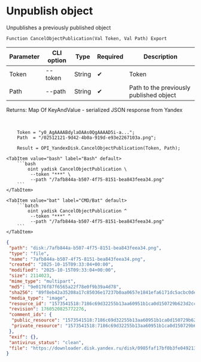 ﻿---
sidebar_position: 2
description: Unpublish object and other functions to work with Yandex Disk in the Open Integration Package, a free open-source integration library for 1C:Enterprise 8, OneScript and CLI
keywords: [1C, 1С, 1С:Enterprise, 1С:Enterprise 8.3, API, Integration, Services, Exchange, OneScript, CLI, Yandex Disk]
---


# Unpublish object
 Unpublishes a previously published object



`Function CancelObjectPublication(Val Token, Val Path) Export`

  | Parameter | CLI option | Type | Required | Description |
  |-|-|-|-|-|
  | Token | --token | String | &#x2714; | Token |
  | Path | --path | String | &#x2714; | Path to the previously published object |

  
  Returns:  Map Of KeyAndValue - serialized JSON response from Yandex

<br/>



```bsl title="1C:Enterprise/OneScript code example"
    Token = "y0_AgAAAABdylaOAAs0QgAAAAD5i-a...";
    Path  = "/02512121-9d42-4b0a-919d-e93e2267103a.png";

    Result = OPI_YandexDisk.CancelObjectPublication(Token, Path);
```
 

 <Tabs>
  
    <TabItem value="bash" label="Bash" default>
        ```bash
            oint yadisk CancelObjectPublication \
             --token "***" \
             --path "/7afb844a-b507-4f75-8151-bea843feea34.png"
        ```
    </TabItem>
  
    <TabItem value="bat" label="CMD/Bat" default>
        ```batch
            oint yadisk CancelObjectPublication ^
             --token "***" ^
             --path "/7afb844a-b507-4f75-8151-bea843feea34.png"
        ```
    </TabItem>
</Tabs>


```json title="Result"
{
 "path": "disk:/7afb844a-b507-4f75-8151-bea843feea34.png",
 "type": "file",
 "name": "7afb844a-b507-4f75-8151-bea843feea34.png",
 "created": "2025-10-15T09:33:04+00:00",
 "modified": "2025-10-15T09:33:04+00:00",
 "size": 2114023,
 "mime_type": "multipart",
 "md5": "9e0176f87f6565a22f78e0f9b39a4d78",
 "sha256": "89f8eb42a35208a17c85036e17237b0aa0657e1841efa6171dc5acbc0dea9e18",
 "media_type": "image",
 "resource_id": "1573541518:7186c69d32255b13aa60951b1ca0d150729b623d2cc6919f6fd80a0648fcfcdf",
 "revision": 1760520825772276,
 "comment_ids": {
  "public_resource": "1573541518:7186c69d32255b13aa60951b1ca0d150729b623d2cc6919f6fd80a0648fcfcdf",
  "private_resource": "1573541518:7186c69d32255b13aa60951b1ca0d150729b623d2cc6919f6fd80a0648fcfcdf"
 },
 "exif": {},
 "antivirus_status": "clean",
 "file": "https://downloader.disk.yandex.ru/disk/0985faf17bf0b3fe049213b0590b1e7ff89c3cbdd395ba48040d0f1486c5cc7a/68efa2ba/Kdpe3dFisZLPovVA4r-aBmpkby3AOQiLsayEHYapOMw2ylFGSbZZrsWtGPTvHxG_-QDrqSGFBOOsS3b3gKT1zA%3D%3D?uid=1573541518&filename=7afb844a-b507-4f75-8151-bea843feea34.png&disposition=attachment&hash=&limit=0&content_type=multipart&owner_uid=1573541518&fsize=2114023&hid=03d7263840468e281bd0b238a26e7d0d&media_type=image&tknv=v3&etag=9e0176f87f6565a22f78e0f9b39a4d78"
}
```
